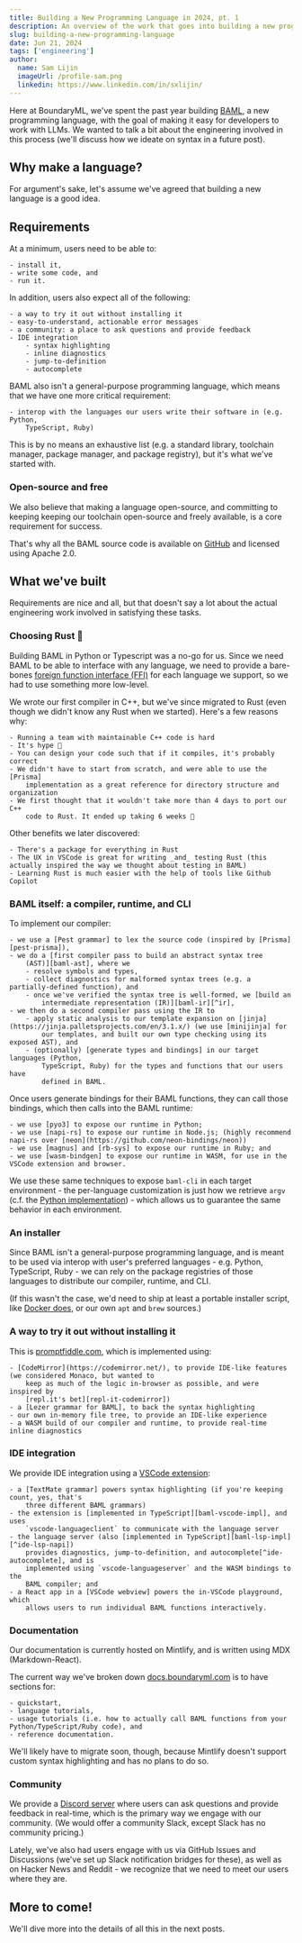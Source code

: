 ```yaml
---
title: Building a New Programming Language in 2024, pt. 1
description: An overview of the work that goes into building a new programming language.
slug: building-a-new-programming-language
date: Jun 21, 2024
tags: ['engineering']
author:
  name: Sam Lijin
  imageUrl: /profile-sam.png
  linkedin: https://www.linkedin.com/in/sxlijin/
---
```


Here at BoundaryML, we've spent the past year building [BAML], a new programming
language, with the goal of making it easy for developers to work with LLMs. We
wanted to talk a bit about the engineering involved in this process (we'll discuss
how we ideate on syntax in a future post).

[BAML]: https://docs.boundaryml.com

## Why make a language?

For argument's sake, let's assume we've agreed that building a new language is a good idea.

## Requirements

At a minimum, users need to be able to:

    - install it,
    - write some code, and
    - run it.

In addition, users also expect all of the following:

    - a way to try it out without installing it
    - easy-to-understand, actionable error messages
    - a community: a place to ask questions and provide feedback
    - IDE integration
        - syntax highlighting
        - inline diagnostics
        - jump-to-definition
        - autocomplete

BAML also isn't a general-purpose programming language, which
means that we have one more critical requirement:

    - interop with the languages our users write their software in (e.g. Python,
        TypeScript, Ruby)

This is by no means an exhaustive list (e.g. a standard library, toolchain
manager, package manager, and package registry), but it's what we've started
with.

### Open-source and free

We also believe that making a language open-source, and committing to keeping
keeping our toolchain open-source and freely available, is a core requirement
for success.

That's why all the BAML source code is available on [GitHub][baml-github] and
licensed using Apache 2.0.

[baml-github]: https://github.com/BoundaryML/baml

## What we've built

Requirements are nice and all, but that doesn't say a lot about the actual
engineering work involved in satisfying these tasks.

### Choosing Rust 🦀

Building BAML in Python or Typescript was a no-go for us. Since we need BAML to
be able to interface with any language, we need to provide a bare-bones [foreign
function interface (FFI)][ffi] for each language we support, so we had to use
something more low-level.

[ffi]: https://en.wikipedia.org/wiki/Foreign_function_interface

We wrote our first compiler in C++, but we've since migrated to Rust (even
though we didn't know any Rust when we started). Here's a few reasons why:

    - Running a team with maintainable C++ code is hard
    - It's hype 🚀
    - You can design your code such that if it compiles, it's probably correct
    - We didn't have to start from scratch, and were able to use the [Prisma]
        implementation as a great reference for directory structure and organization
    - We first thought that it wouldn't take more than 4 days to port our C++
        code to Rust. It ended up taking 6 weeks 🤡

[Prisma]: https://github.com/prisma/prisma-engines

Other benefits we later discovered:

    - There's a package for everything in Rust
    - The UX in VSCode is great for writing _and_ testing Rust (this actually inspired the way we thought about testing in BAML)
    - Learning Rust is much easier with the help of tools like Github Copilot

### BAML itself: a compiler, runtime, and CLI

To implement our compiler:

    - we use a [Pest grammar] to lex the source code (inspired by [Prisma][pest-prisma]),
    - we do a [first compiler pass to build an abstract syntax tree
        (AST)][baml-ast], where we
        - resolve symbols and types,
        - collect diagnostics for malformed syntax trees (e.g. a partially-defined function), and
        - once we've verified the syntax tree is well-formed, we [build an
            intermediate representation (IR)][baml-ir][^ir],
    - we then do a second compiler pass using the IR to
        - apply static analysis to our template expansion on [jinja](https://jinja.palletsprojects.com/en/3.1.x/) (we use [minijinja] for
            our templates, and built our own type checking using its exposed AST), and
        - (optionally) [generate types and bindings] in our target languages (Python,
            TypeScript, Ruby) for the types and functions that our users have
            defined in BAML.

Once users generate bindings for their BAML functions, they can call those bindings,
which then calls into the BAML runtime:

    - we use [pyo3] to expose our runtime in Python;
    - we use [napi-rs] to expose our runtime in Node.js; (highly recommend napi-rs over [neon](https://github.com/neon-bindings/neon))
    - we use [magnus] and [rb-sys] to expose our runtime in Ruby; and
    - we use [wasm-bindgen] to expose our runtime in WASM, for use in the VSCode extension and browser.

We use these same techniques to expose `baml-cli` in each target environment - the per-language
customization is just how we retrieve `argv` (c.f. the [Python
implementation][python-cli-impl]) - which allows us to guarantee the same
behavior in each environment.

[Pest grammar]: https://github.com/BoundaryML/baml/blob/21b1209ea1e90861e9fceffe790b914c95ada319/engine/baml-lib/schema-ast/src/parser/datamodel.pest
[pest-prisma]: https://github.com/prisma/prisma-engines/blob/34ace0eb2704183d2c05b60b52fba5c43c13f303/psl/schema-ast/src/parser/datamodel.pest
[baml-ast]: https://github.com/BoundaryML/baml/tree/21b1209ea1e90861e9fceffe790b914c95ada319/engine/baml-lib/schema-ast
[baml-ir]: https://github.com/BoundaryML/baml/tree/21b1209ea1e90861e9fceffe790b914c95ada319/engine/baml-lib/baml-core/src/ir
[generate types and bindings]: https://github.com/BoundaryML/baml/tree/21b1209ea1e90861e9fceffe790b914c95ada319/engine/language-client-codegen

[minijinja]: https://docs.rs/minijinja
[pyo3]: https://pyo3.rs/
[napi-rs]: https://napi.rs/
[magnus]: https://docs.rs/magnus
[rb-sys]: https://github.com/oxidize-rb/rb-sys
[wasm-bindgen]: https://rustwasm.github.io/wasm-bindgen/
[python-cli-impl]: https://github.com/BoundaryML/baml/blob/21b1209ea1e90861e9fceffe790b914c95ada319/engine/language_client_python/src/lib.rs#L15-L24

[^ir]: The distinction between an AST, IR, or any other flavor (e.g. Rust MIR, LLVM LLIR) is
    somewhat arbitrary and tends to just reflect the abstractions used by a given compiler;
    our distinction, right now, is that we guarantee our IR is well-formed but we make no such
    guarantee for our AST.


### An installer

Since BAML isn't a general-purpose programming language, and is meant to be used via
interop with user's preferred languages - e.g. Python, TypeScript, Ruby - we can rely on
the package registries of those languages to distribute our compiler, runtime, and CLI.

(If this wasn't the case, we'd need to ship at least a portable installer script, like
[Docker does][docker-install-script], or our own `apt` and `brew` sources.)

[docker-install-script]: https://github.com/docker/docker-install

### A way to try it out without installing it

This is [promptfiddle.com](https://promptfiddle.com), which is implemented using:

    - [CodeMirror](https://codemirror.net/), to provide IDE-like features (we considered Monaco, but wanted to
        keep as much of the logic in-browser as possible, and were inspired by
        [repl.it's bet][repl-it-codemirror])
    - a [Lezer grammar for BAML], to back the syntax highlighting
    - our own in-memory file tree, to provide an IDE-like experience
    - a WASM build of our compiler and runtime, to provide real-time inline diagnostics

[Lezer grammar for BAML]: https://github.com/BoundaryML/baml/blob/73cf36d0d5930e52b4914bbba0299835060a2a03/typescript/codemirror-lang-baml/src/syntax.grammar
[repl-it-codemirror]: https://blog.replit.com/codemirror

### IDE integration

We provide IDE integration using a [VSCode extension][baml-vscode]:

    - a [TextMate grammar] powers syntax highlighting (if you're keeping count, yes, that's
        three different BAML grammars)
    - the extension is [implemented in TypeScript][baml-vscode-impl], and uses
        `vscode-languageclient` to communicate with the language server
    - the language server (also [implemented in TypeScript][baml-lsp-impl][^ide-lsp-napi])
        provides diagnostics, jump-to-definition, and autocomplete[^ide-autocomplete], and is
        implemented using `vscode-languageserver` and the WASM bindings to the
        BAML compiler; and
    - a React app in a [VSCode webview] powers the in-VSCode playground, which
        allows users to run individual BAML functions interactively.

[baml-vscode]: https://marketplace.visualstudio.com/items?itemName=Boundary.baml-extension
[baml-vscode-impl]: https://github.com/BoundaryML/baml/tree/21b1209ea1e90861e9fceffe790b914c95ada319/typescript/vscode-ext/packages
[baml-lsp-impl]: https://github.com/BoundaryML/baml/tree/21b1209ea1e90861e9fceffe790b914c95ada319/typescript/vscode-ext/packages/language-server
[TextMate grammar]: https://code.visualstudio.com/api/language-extensions/syntax-highlight-guide
[VSCode Webview]: https://code.visualstudio.com/api/extension-guides/webview

[^ide-autocomplete]: We've only actually implemented autocomplete suggestions for one specific
case so far; doing it more generally is on our to-do list.
[^ide-lsp-napi]: We considered using the NAPI-RS bindings to the BAML compiler - we know
it's possible to [ship VSCode extensions with native
dependencies][native-bindings-vscode], but we were concerned about how much work
we'd have to put into making our NAPI-RS bindings build for
[Electron][native-bindings-electron].

[native-bindings-vscode]: https://code.visualstudio.com/api/working-with-extensions/publishing-extension#platformspecific-extensions
[native-bindings-electron]: https://www.electronjs.org/docs/latest/tutorial/using-native-node-modules

### Documentation

Our documentation is currently hosted on Mintlify, and is written using MDX (Markdown-React).

The current way we've broken down [docs.boundaryml.com](https://docs.boundaryml.com) is to have sections for:

    - quickstart,
    - language tutorials,
    - usage tutorials (i.e. how to actually call BAML functions from your Python/TypeScript/Ruby code), and
    - reference documentation.

We'll likely have to migrate soon, though, because Mintlify doesn't support custom
syntax highlighting and has no plans to do so.

### Community

We provide a [Discord server](https://docs.boundaryml.com/discord) where users
can ask questions and provide feedback in real-time, which is the primary way we
engage with our community. (We would offer a community Slack, except Slack has
no community pricing.)

Lately, we've also had users engage with us via GitHub Issues and Discussions
(we've set up Slack notification bridges for these), as well as on Hacker News
and Reddit - we recognize that we need to meet our users where they are.


## More to come!

We'll dive more into the details of all this in the next posts.

